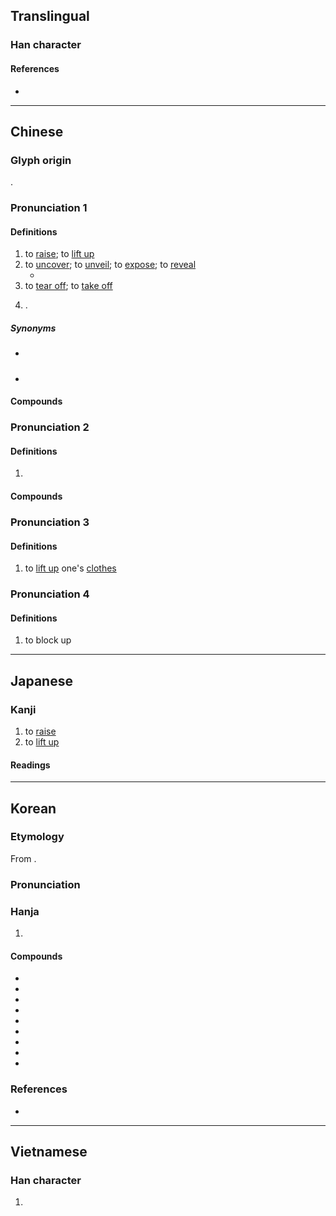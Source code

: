 {{also|掲}}
{{character info}}
==Translingual==

===Han character===
{{Han char|rn=64|rad=手|as=09|sn=12|four=56027|canj=QAPV|ids=⿰扌曷}}

====References====
* {{Han ref|kx=0444.050|dkj=12389|hdz=31916.050|uh=63ED|ud=25581|bh=B4A6|bd=46246}}

----

==Chinese==
{{zh-forms|alt=𢶆,𢷒,掲,拮,担,搩}}

===Glyph origin===
{{Han etym}}
{{Han compound|手|alt1=扌|曷|ls=psc|c1=s|c2=p}}.

===Pronunciation 1===
{{zh-pron
|m=jiē
|m-s=jie2
|c=kit3
|c-t=
|g=jiet6/qiet7
|h=pfs=kiet/yet;gd=giad5/yad5
|h_note=Sixian: kiet - literary; yet - vernacular
Meixian: giad5 - literary; iad5 - vernacular
|j=jieh4
|mb=giĕ
|md=giék
|mn=gia̍h/kiat/khiat
|mn-t=giah4
|w=4jiq
|x=jie6
|mc=2+3+4+5+6
|oc=1+2+4+5,2+3+4+5+6
|cat=v,pn
}}

====Definitions====
{{zh-hanzi}}

# to [[raise]]; to [[lift up]]
# to [[uncover]]; to [[unveil]]; to [[expose]]; to [[reveal]]
#* {{zh-x|求助 適合 小童 '''揭 著[着]{zhe}''' 玩 的 素材。|Asking for material suitable for children to uncover and play|ref='''2015''', [https://www.ebama.net/thread-255962-1-1.html Source]}}
# to [[tear off]]; to [[take off]]
# {{surname|zh}}.

=====Synonyms=====
* {{s|to raise}} {{zh-l|高舉}}
* {{s|to uncover}}
{{zh-syn-saurus|揭露}}

====Compounds====
{{zh-der|揭開:to reveal|揭曉:to be revealed|匿名揭帖|揭水|揭破|揭竿|揭蓋兒|揭竿而起|揭債|掀天揭地|揭醜|揭瘡疤|揭祕|深厲淺揭|揭穿|揭老底|打揭|揭底牌|揭不開鍋|揭火|昭然若揭|揭裱|揭白|揭蓋子|揭帖|揭席|揭折|揭諦|揭揭|揭布|揭露|揭幕|揭底|揭發|揭債還債|揭短|揭榜|揭白旗|揭示|揭櫫|揭挑|表揭}}

===Pronunciation 2===
{{zh-pron
|m=jiē
|c=kit3
|mn-t=gig4/gêg4
|mn-t_note=gig4 - Chaozhou, Shantou, Chenghai; gêg4 - Jieyang
|dial=n
|cat=pn
}}

====Definitions====
{{zh-hanzi}}

# {{zh-used2|p}} <!--集韻其例切：揭陽縣名在南越-->

====Compounds====
{{zh-der|揭陽|揭東|揭西}}

===Pronunciation 3===
{{zh-pron
|m=qì
|c=gai6,hei3
|c_note=hei3 - variant
|dial=n
|mc=1
|oc=3,1
|cat=v
}}

====Definitions====
{{zh-hanzi}}

# to [[lift up]] one's [[clothes]]

===Pronunciation 4===
{{zh-pron
|m=hé
|dial=n
|cat=v
}}

====Definitions====
{{zh-hanzi}}

# {{zh-hg}} to block up

{{zh-cat|Intermediate}}

----

==Japanese==
{{ja-kanji forms|掲|揭}}

===Kanji===
{{ja-kanji|grade=|rs=手09|shin=掲}}

# to [[raise]]
# to [[lift up]]

====Readings====
{{ja-readings
|on=けい, けつ
|kun=かか-げる
}}

----

==Korean==

===Etymology===
From {{der|ko|ltc|-}} {{ltc-l|揭|id=1}}.

{{collapse|
* {{hanja-dongguk|콍〮|khyéy}}
* {{hanja-sinjeung|게|key}}
|Historical readings
|bg=#FFFFFF}}

===Pronunciation===
{{ko-hanja-pron|게|l=y}}

===Hanja===
{{ko-hanja-search}}
{{ko-hanja|[[높이]] [[들다|들]]|게}}

# {{hanja form of|게|to [[lift]]; to [[raise]]}}

====Compounds====
{{der-top3|Compounds}}
* {{ko-l|게재|揭載}}
* {{ko-l|게양|揭揚}}
* {{ko-l|별게|別揭}}
* {{ko-l|상게|上揭}}
* {{ko-l|게판|揭板}}
* {{ko-l|봉게|奉揭}}
* {{ko-l|게방|揭榜}}
* {{ko-l|게시|揭示}}
* {{ko-l|게시판|揭示板}}
{{der-bottom}}

===References===
* {{R:hanjadoc|4111}}

----

==Vietnamese==

===Han character===
{{vi-readings|reading=yết}}

# {{rfdef|vi}}

{{cln|vi|Han tu}}